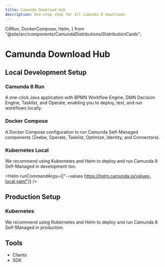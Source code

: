 ```yaml
---
title: Camunda Download Hub
description: One-stop shop for all Camunda 8 downloads
---
```


  C8Run,
  DockerCompose,
  Helm,
} from "@site/src/components/CamundaDistributions/DistributionCards";

# Camunda Download Hub

## Local Development Setup

### Camunda 8 Run

A one-click Java application with BPMN Workflow Engine, DMN Decision Engine, Tasklist, and Operate, enabling you to deploy, test, and run workflows locally.

<C8Run />

### Docker Compose

A Docker Compose configuration to run Camunda Self-Managed components (Zeebe, Operate, Tasklist, Optimize, Identity, and Connectors).

<DockerCompose />

### Kubernetes Local

We recommend using Kubernetes and Helm to deploy and run Camunda 8 Self-Managed in development too.

<Helm runCommandArgs={["--values https://helm.camunda.io/values-local.yaml"]} />

## Production Setup

### Kubernetes

We recommend using Kubernetes and Helm to deploy and run Camunda 8 Self-Managed in production.

<Helm />

## Tools

- Clients
- SDK

